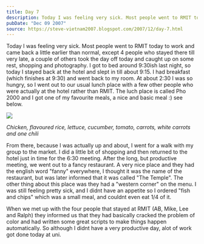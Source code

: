 ```yaml
---
title: Day 7
description: Today I was feeling very sick. Most people went to RMIT today to work and came back a little earlier than normal, except 4 people who stayed...
pubDate: "Dec 09 2007"
source: https://steve-vietnam2007.blogspot.com/2007/12/day-7.html
---
```



Today I was feeling very sick. Most people went to RMIT today to work and came back a little earlier than normal, except 4 people who stayed there till very late, a couple of others took the day off today and caught up on some rest, shopping and photography. I got to bed around 9:30ish last night, so today I stayed back at the hotel and slept in till about 9:15. I had breakfast (which finishes at 9:30) and went back to my room. At about 2:30 I was so hungry, so I went out to our usual lunch place with a few other people who were actually at the hotel rather than RMIT. The luch place is called Pho 2000 and I got one of my favourite meals, a nice and basic meal :) see below.

<Img originalAspectRatio src="2007-vietnam-cambodia/oapzfquqqet7qvlsgjbq.jpg" />

_Chicken, flavoured rice, lettuce, cucumber, tomato, carrots, white carrots and one chili_

From there, because I was actually up and about, I went for a walk with my group to the market. I did a little bit of shopping and then returned to the hotel just in time for the 6:30 meeting. After the long, but productive meeting, we went out to a fancy restaurant. A very nice place and they had the english word "fanny" everywhere, I thought it was the name of the restaurant, but was later informed that it was called "The Temple". The other thing about this place was they had a "western corner" on the menu. I was still feeling pretty sick, and I didnt have an appetite so I ordered "fish and chips" which was a small meal, and couldnt even eat 1/4 of it.

When we met up with the four people that stayed at RMIT (AB, Mike, Lee and Ralph) they informed us that they had basically cracked the problem of color and had written some great scripts to make things happen automatically. So although I didnt have a very productive day, alot of work got done today at uni.
